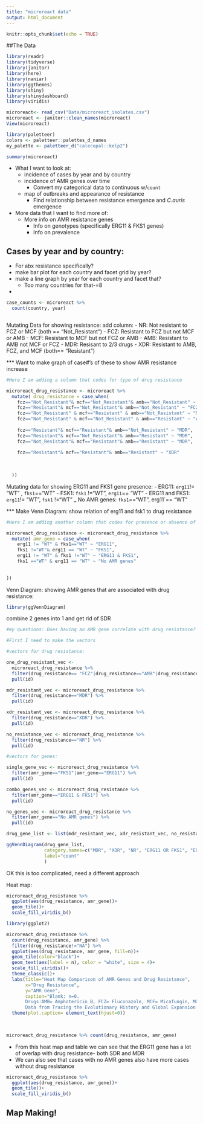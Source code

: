 ```yaml
---
title: "microreact data"
output: html_document
---
```


```r
knitr::opts_chunk$set(echo = TRUE)
```

##The Data

```r
library(readr)
library(tidyverse)
library(janitor)
library(here)
library(naniar)
library(ggthemes)
library(shiny)
library(shinydashboard)
library(viridis)

```

```r
microreact<- read_csv("Data/microreact_isolates.csv")
microreact <- janitor::clean_names(microreact)
View(microreact)
```

```r
library(paletteer)
colors <- paletteer::palettes_d_names
my_palette <- paletteer_d("calecopal::kelp2")
```


```r
summary(microreact)
```

- What I want to look at:
    - incidence of cases by year and by country
    - incidence of AMR genes over time 
        - Convert my categorical data to continuous w/`count`
    - map of outbreaks and appearance of resistance
        - Find relationship between resistance emergence and *C.auris* emergence
    
- More data that I want to find more of:
    - More info on AMR resistance genes
        - Info on genotypes (specifically ERG11 & FKS1 genes)
        - Info on prevalence
        
        
## Cases by year and by country:
-  For abx resistance specifically?
-  make bar plot for each country and facet grid by year?
-  make a line graph by year for each country and facet that?
    -  Too many countries for that-=8
-  
```r
case_counts <- microreact %>% 
  count(country, year)
```

```r

```

Mutating Data for showing resistance:
add column:
-  NR: Not resistant to FCZ or MCF (both == "Not_Resistant")
-  FCZ: Resistant to FCZ but not MCF or AMB
-  MCF: Resistant to MCF but not FCZ or AMB
-  AMB: Resistant to AMB not MCF or FCZ
-  MDR: Resisant to 2/3 drugs
-  XDR: Resistant to AMB, FCZ, and MCF (both== "Resistant")

*** Want to make graph of case#'s of these to show AMR resistance increase

```r
#Here I am adding a column that codes for type of drug resistance

microreact_drug_resistance <- microreact %>% 
  mutate( drug_resistance = case_when(
    fcz=="Not_Resistant"& mcf=="Not_Resistant"& amb=="Not_Resistant" ~ "NR",
    fcz=="Resistant"& mcf=="Not_Resistant"& amb=="Not_Resistant" ~ "FCZ",
    fcz=="Not_Resistant" & mcf=="Resistant" & amb=="Not_Resistant" ~ "MCF",
    fcz=="Not_Resistant" & mcf=="Not_Resistant" & amb=="Resistant" ~ "AMB",
    
    fcz=="Resistant"& mcf=="Resistant"& amb=="Not_Resistant" ~ "MDR",
    fcz=="Resistant"& mcf=="Not_Resistant"& amb=="Resistant" ~ "MDR",
    fcz=="Not_Resistant"& mcf=="Resistant"& amb=="Resistant" ~ "MDR",
    
    fcz=="Resistant"& mcf=="Resistant"& amb=="Resistant" ~ "XDR"
    
    
    
  ))
```


Mutating data for showing ERG11 and FKS1 gene presence:
-  ERG11: `erg11`!= "WT" , `fks1`=="WT"
-  FSK1: `fsk1` !="WT", `erg11`== "WT"
-  ERG11 and FKS1: `erg11`!= "WT", `fsk1` !="WT"
_  No AMR genes:  `fks1`=="WT", erg11`== "WT"


***  Make Venn Diagram: show relation of erg11 and fsk1 to drug resistance

```r
#Here I am adding another column that codes for presence or absence of known drug resistance genes

microreact_drug_resistance <- microreact_drug_resistance %>% 
  mutate( amr_gene = case_when(
    erg11 != "WT" & fks1=="WT" ~ "ERG11",
    fks1 !="WT"& erg11 == "WT" ~ "FKS1",
    erg11 != "WT" & fks1 !="WT" ~ "ERG11 & FKS1",
    fks1 =="WT" & erg11 == "WT" ~ "No AMR genes"
    
    
))

```

Venn Diagram: showing AMR genes that are associated with drug resistance:


```r
library(ggVennDiagram)
```

combine 2 genes into 1 and get rid of SDR

```r
#my questions: Does having an AMR gene correlate with drug resistance?

#First I need to make the vectors

#vectors for drug resistance:

one_drug_resistant_vec <- 
  microreact_drug_resistance %>% 
  filter(drug_resistance== "FCZ"|drug_resistance=="AMB"|drug_resistance=="MCF") %>% 
  pull(id)

mdr_resistant_vec <- microreact_drug_resistance %>% 
  filter(drug_resistance=="MDR") %>% 
  pull(id)

xdr_resistant_vec <- microreact_drug_resistance %>% 
  filter(drug_resistance=="XDR") %>% 
  pull(id)

no_resistance_vec <- microreact_drug_resistance %>% 
  filter(drug_resistance=="NR") %>% 
  pull(id)

#vectors for genes:

single_gene_vec <- microreact_drug_resistance %>% 
  filter(amr_gene=="FKS1"|amr_gene=="ERG11") %>% 
  pull(id)

combo_genes_vec <- microreact_drug_resistance %>% 
  filter(amr_gene=="ERG11 & FKS1") %>% 
  pull(id)

no_genes_vec <- microreact_drug_resistance %>% 
  filter(amr_gene=="No AMR genes") %>% 
  pull(id)

drug_gene_list <- list(mdr_resistant_vec, xdr_resistant_vec, no_resistance_vec, single_gene_vec, combo_genes_vec, no_genes_vec)
```


```r
ggVennDiagram(drug_gene_list, 
              category.names=c("MDR", "XDR", "NR", "ERG11 OR FKS1", "ERG11 AND FKS1", "No AMR genes"), 
              label="count"
              )
```

OK this is too complicated, need a different approach

Heat map:

```r
microreact_drug_resistance %>% 
  ggplot(aes(drug_resistance, amr_gene))+
  geom_tile()+
  scale_fill_viridis_b()
```

```r
library(ggplot2)
```


```r
microreact_drug_resistance %>% 
  count(drug_resistance, amr_gene) %>% 
  filter(drug_resistance!="NA") %>% 
  ggplot(aes(drug_resistance, amr_gene, fill=n))+
  geom_tile(color="black")+
  geom_text(aes(label = n), color = "white", size = 4)+
  scale_fill_viridis()+
  theme_classic()+
  labs(title="Heat Map Comparison of AMR Genes and Drug Resistance",
       x="Drug Resistance",
       y="AMR Gene",
       caption="Blank: n=0.
       Drugs:AMB= Amphotericin B, FCZ= Fluconazole, MCF= Micafungin, MDR= Multi-Drug Resistance, XDR= Extreme Drug Resistance (all 3),NR= No Drug Resistance.
       Data from Tracing the Evolutionary History and Global Expansion of Candida auris Using Population Genomic Analyses' by Chow et al 2020 ")+
  theme(plot.caption= element_text(hjust=0))
  
  
```

```r
microreact_drug_resistance %>% count(drug_resistance, amr_gene)
```
-  From this heat map and table we can see that the ERG11 gene has a lot of overlap with drug resistance- both SDR and MDR
-  We can also see that cases with no AMR genes also have more cases without drug resistance

```r
microreact_drug_resistance %>% 
  ggplot(aes(drug_resistance, amr_gene))+
  geom_tile()+
  scale_fill_viridis_b()
```


## Map Making!

